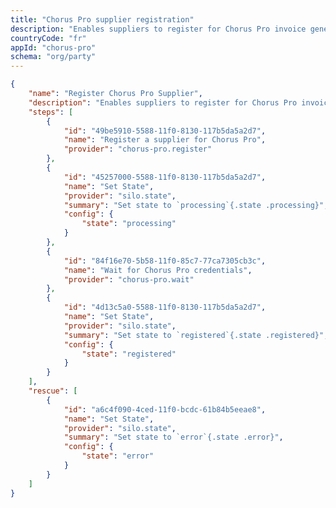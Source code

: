 ```yaml
---
title: "Chorus Pro supplier registration"
description: "Enables suppliers to register for Chorus Pro invoice generation"
countryCode: "fr"
appId: "chorus-pro"
schema: "org/party"
---
```


```json
{
    "name": "Register Chorus Pro Supplier",
    "description": "Enables suppliers to register for Chorus Pro invoice generation",
    "steps": [
        {
            "id": "49be5910-5588-11f0-8130-117b5da5a2d7",
            "name": "Register a supplier for Chorus Pro",
            "provider": "chorus-pro.register"
        },
        {
            "id": "45257000-5588-11f0-8130-117b5da5a2d7",
            "name": "Set State",
            "provider": "silo.state",
            "summary": "Set state to `processing`{.state .processing}",
            "config": {
                "state": "processing"
            }
        },
        {
            "id": "84f16e70-5b58-11f0-85c7-77ca7305cb3c",
            "name": "Wait for Chorus Pro credentials",
            "provider": "chorus-pro.wait"
        },
        {
            "id": "4d13c5a0-5588-11f0-8130-117b5da5a2d7",
            "name": "Set State",
            "provider": "silo.state",
            "summary": "Set state to `registered`{.state .registered}",
            "config": {
                "state": "registered"
            }
        }
    ],
    "rescue": [
        {
            "id": "a6c4f090-4ced-11f0-bcdc-61b84b5eeae8",
            "name": "Set State",
            "provider": "silo.state",
            "summary": "Set state to `error`{.state .error}",
            "config": {
                "state": "error"
            }
        }
    ]
}
